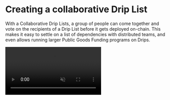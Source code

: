 # Creating a collaborative Drip List



With a Collaborative Drip Lists, a group of people can come together and vote on the recipients of a Drip List before it gets deployed on-chain. This makes it easy to settle on a list of dependencies with distributed teams, and even allows running larger Public Goods Funding programs on Drips.

<Video playing={false} muted={false} src='/video/collaborative-lists.mp4' caption="Overview over Collaborative Drip Lists." />

## Creating a collaborative Drip List

To create a new collaborative Drip List, simply click **Drip Lists → Create Drip List**, and select "Collaborate on recipients". You'll be asked to provide a list of *collaborators*, which can be any selection of ETH addresses, and when the voting should end. Additionally, you can choose to hide the list of collaborators and their votes from the public.

Once created, a collaborative Drip List lives off-chain until *published* after voting is concluded. During the voting period, *collaborators* may submit their votes.

:::info
Currently, voting is only possible for creating an entirely new Drip List. Soon, it'll also be possible to vote on a new set of receivers for an existing Drip List.
:::


<Figure caption="Lifecycle of a collaborative Drip List." src="/img/fund/collab-drip-list-lifecycle.png" />

### Publisher

The address that creates the collaborative Drip List is considered its *publisher*. As the publisher, you may delete the list after creating it, and *publish* it on-chain after voting is concluded. Once published, the list is on-chain, and can be funded with support streams or one-time donations by anyone.

:::info
Collaborative Drip Lists may be shared with their URL, and appear on the publisher's public profile the same way a non-collaborative Drip List does.
:::

### Collaborators

You can configure up to five thousand individual Ethereum addresses to act as "collaborators" for your collaborative Drip List.

Each collaborator will be able to submit a vote within the voting period you configured. Once the collaborative Drip List has been submitted, a "Submit your vote" button will appear on the Drip List's page if the app is connected to a collaborator's wallet.

While voting, collaborators are asked to submit what they think the recipients of the list should be. All votes are tallied continously, and a preview of what the list would look like if voting were to end right now is displayed (unless you chose to "hide collaborators").

#### Hide collaborators

If you enable "Hide collaborators" during the Drip List creation flow, only you as the publisher may reveal the list of collaborators and their individual votes. Anyone else will only be able to submit and see their own vote. In this mode, votes are only tallied at the end of the voting period, and only the final results are automatically publicized. No-one but the publisher may see who voted for what, though it is possible to check whether a particular address has submitted a vote or not. Please note that while our systems don't expose the full list of collaborators and their votes to the public in this mode, both are stored off-chain in a private database operated by the Public Goods Association.

### Restricting possible recipients

By default, collaborators can add any possible recipient and assign percentages during the voting process. You can optionally choose to specify up to two hundred Ethereum addresses, open-source GitHub repositories, or other Drip Lists that the possible recipients of the vote will be restricted to.

<Figure caption="Restricting possible recipients of a collaborative Drip List." src="/img/fund/collab-drip-list-restrict-recipients.png" />

In this mode, collaborators can only assign percentages to the specified possible recipients, and not add any others. Collaborators can choose to assign 0% to one or more of the possible recipients, as long as the total percentage allocation of their vote adds up to 100%.

## How votes are tallied

Every collaborator is asked to vote for what they think the final Drip List should look like — specifically, what Projects, ETH addresses, or other Drip Lists should receive what percentage of funds. The final result of the voting round is simply an average percentage of a particular recipient across all votes, capped to the top 200 recipients by overall percentage.
